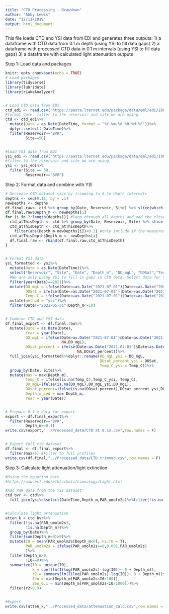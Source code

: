 ```yaml
---
title: "CTD Processing - Drawdown"
author: "Abby Lewis"
date: "12/11/2019"
output: html_document
---
```


This file loads CTD and YSI data from EDI and generates three outputs: 
1) a dataframe with CTD data from 0.1 m depth (using YSI to fill data gaps)
2) a dataframe with processed CTD data in 0.1 m intervals (using YSI to fill data gaps)
3) a dataframe with calculated light attenuation outputs


Step 1: Load data and packages
```r
knitr::opts_chunk$set(echo = TRUE)
# Load packages
library(tidyverse)
library(lubridate)
library(rLakeAnalyzer)


# Load CTD data from EDI
ctd_edi <- read.csv("https://pasta.lternet.edu/package/data/eml/edi/200/13/27ceda6bc7fdec2e7d79a6e4fe16ffdf")
#format date, filter to the reservoir and site we are using
ctd <- ctd_edi%>%
  mutate(Date = as.Date(DateTime, format = "%Y-%m-%d %H:%M:%S"))%>%
  dplyr::select(-DateTime)%>%
  filter(Reservoir=="BVR", 
         Site==50)


#Load YSI data from EDI
ysi_edi <- read.csv("https://pasta.lternet.edu/package/data/eml/edi/198/9/b3bd353312f9e37ca392e2a5315cc9da")
#filter to the reservoir and site we are using
ysi <- ysi_edi%>%
  filter(Site == 50,
         Reservoir=="BVR")
```


Step 2: Format data and combine with YSI
```r
# Decrease CTD dataset size by trimming to 0.1m depth intervals
depths <- seq(0,11, by = .1)
newDepths <- depths
df.final.raw<- ctd %>% group_by(Date, Reservoir, Site) %>% slice(which.min(abs(as.numeric(Depth_m) - depths[1]))) #Create a new dataframe
df.final.raw$Depth_m <- newDepths[1]
for (i in 2:length(depths)){ #loop through all depths and add the closest values to the final dataframe
  ctd_atThisDepth <- ctd %>% group_by(Date, Reservoir, Site) %>% slice(which.min(abs(as.numeric(Depth_m) - depths[i])))
  ctd_atThisDepth <- ctd_atThisDepth%>%
    filter(abs(Depth_m-newDepths[i])<0.1) #only include if the measured depth is within 0.1 of the depth we are labeling it
  ctd_atThisDepth$Depth_m <- newDepths[i]
  df.final.raw <- rbind(df.final.raw,ctd_atThisDepth)
}


# Format YSI data
ysi_formatted <- ysi%>%
  mutate(Date = as.Date(DateTime))%>%
  select("Reservoir", "Site", "Date", "Depth_m", "DO_mgL", "DOSat","Temp_C")%>%
  #We are only using YSI to fill in gaps in CTD data. Select data for those gaps here
  filter(year(Date)==2021)%>%
  mutate(DO_mgL = ifelse(Date<=as.Date("2021-07-01")|Date>=as.Date("2021-12-01"),NA,DO_mgL),
         DOSat = ifelse(Date<=as.Date("2021-07-01")|Date>=as.Date("2021-12-01"),NA,DOSat),
         Temp_C = ifelse(Date<=as.Date("2021-07-01")|Date>=as.Date("2021-12-01"),NA,Temp_C))%>%
  mutate(method = "ysi")%>%
  filter(Date!="2021-05-31"|Depth_m<=10)


# Combine CTD and YSI data
df.final_export <- df.final.raw%>%
  mutate(Date = as.Date(Date),
         Year = year(Date),
         DO_mgL = ifelse(Date>as.Date("2021-07-01")&Date<as.Date("2021-12-01"),
                         NA,DO_mgL),
         DOsat_percent = ifelse(Date>as.Date("2021-07-01")&Date<as.Date("2021-12-01"),
                                NA,DOsat_percent))%>%
  full_join(ysi_formatted%>%dplyr::rename(DO_mgL_ysi = DO_mgL,
                                          DOsat_percent_ysi = DOSat,
                                          Temp_C_ysi = Temp_C))%>%
  group_by(Date, Site)%>%
  mutate(max = max(Depth_m),
         Temp_C = ifelse(is.na(Temp_C),Temp_C_ysi, Temp_C),
         DO_mgL=ifelse(is.na(DO_mgL),DO_mgL_ysi,DO_mgL),
         DOsat_percent=ifelse(is.na(DOsat_percent),DOsat_percent_ysi,DOsat_percent),
         Depth_m_sed = max-Depth_m,
         Year = year(Date))


# Prepare 0.1 m data for export
export <- df.final_export%>%
  filter(Reservoir=="BVR",
         Depth_m==0.1)
write.csv(export,"../Processed_data/CTD at 0.1m.csv",row.names = F)


# Export full ctd dataset
df.final <- df.final_export%>%
  filter(max>5) #Filter to full profiles
write.csv(df.final,"../Processed_data/CTD trimmed.csv",row.names = F)
```


Step 3: Calculate light attenuation/light extinction
```r
#Using the equation here
#https://www.esf.edu/efb/schulz/Limnology/Light.html

#Add PAR data from the YSI dataset
ctd_bvr <- ctd%>%
  full_join(ysi%>%select(DateTime,Depth_m,PAR_umolm2s)%>%filter(!is.na(PAR_umolm2s))%>%rename(Date = DateTime)%>%mutate(Date=as.Date(Date)))


#Calculate light attenuation
atten_k = ctd_bvr%>%
  filter(!is.na(PAR_umolm2s),
         !is.na(Depth_m))%>%
  group_by(Date)%>%
  filter(sum(Depth_m<0)>0)%>%
  mutate(I0 = mean(PAR_umolm2s[Depth_m<0], na.rm = T),
         PAR_umolm2s = ifelse(PAR_umolm2s==0,0.001,PAR_umolm2s)
         )%>%
  filter(Depth_m>0,
         !I0==0)%>%
  summarize(I0 = unique(I0),
            k = coef(lm(I(log(PAR_umolm2s)-log(I0))~ 0 + Depth_m)),
            r2 = summary(lm(I(log(PAR_umolm2s)-log(I0))~ 0 + Depth_m))$r.squared,
            Zeu = min(Depth_m[PAR_umolm2s<I0/100]),
            Zeu_0.1 = min(Depth_m[PAR_umolm2s<I0/1000]))%>%
  filter(r2>0.9)


#Export
write.csv(atten_k,"../Processed_data/attenuation_calc.csv",row.names = F)
```